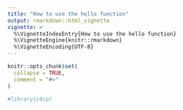 ```yaml
---
title: "How to use the hello function"
output: rmarkdown::html_vignette
vignette: >
  %\VignetteIndexEntry{How to use the hello function}
  %\VignetteEngine{knitr::rmarkdown}
  %\VignetteEncoding{UTF-8}
---
```


```r
knitr::opts_chunk$set(
  collapse = TRUE,
  comment = "#>"
)
```

```r
#library(c4cp)
```
